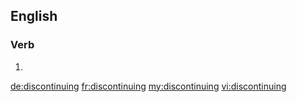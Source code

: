 ==English==

===Verb===
{{head|en}}

# {{present participle of|discontinue|lang=en}}

[[de:discontinuing]]
[[fr:discontinuing]]
[[my:discontinuing]]
[[vi:discontinuing]]